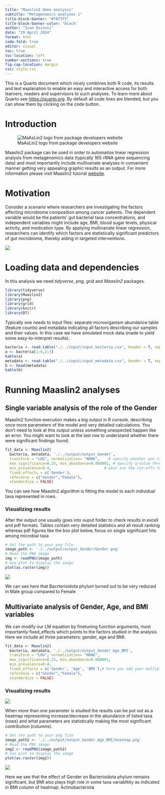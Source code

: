 ```yaml
---
title: "Maaslin2 demo analysis"
subtitle: "Metagenomics analyses 1" 
title-block-banner: "#f0f3f5"
title-block-banner-color: "black"
author: "Ivan Osinnii"
date: "29 April 2024"
format: html
code-fold: true
editor: visual
toc: true
toc-location: left
number-sections: true
fig-cap-location: margin
css: style.css
---
```


::: {.callout-note collapse="true"}
This is a Quarto document which nicely combines both R code, its results and text explanation to enable an easy and interactive access for both learners, readers and supervisors to such analyses. To learn more about Quarto see <https://quarto.org>. By default all code lines are blended, but you can show them by clicking on the code button.
:::

# Introduction

![MaAsLin2 logo from package developers website](./../assets/Maaslin.png)

Maaslin2 package can be used in order to automatize linear regression analysis from metagenomics data (typically 16S rRNA gene sequencing data) and most importantly include multivariate analyses in convenient manner getting very appealing graphic results as an output. For more information please visit Maaslin2 tutorial [website](https://github.com/biobakery/biobakery/wiki/maaslin2).

# Motivation

Consider a scenario where researchers are investigating the factors
affecting microbiome composition among cancer patients. The dependent
variable would be the patients’ gut bacterial taxa concentrations, and
independent variables might include age, BMI, blood sugar levels,
physical activity, and medication type. By applying multivariate linear
regression, researchers can identify which factors are statistically
significant predictors of gut microbiome, thereby aiding in targeted
interventions.

![](./../assets/Maaslin_diagram.png)

# Loading data and dependencies

In this analysis we need *tidyverse*, *png*, *grid* and *Maaslin2* packages.

```r
library(tidyverse)
library(Maaslin2)
library(png)
library(grid)
library(knitr)
library(DT)
```

Typically one needs to input files: separate microorganism abundance table (feature counts) and metadata indicating all factors describing our samples and their values. In this case we have simulated mock data (made to yield some easy-to-interpret results).

```r
bacteria <- read.table("./../input/input_bacteria.csv", header = T, sep = ",", row.names="sample")
a <- bacteria[1:6,2:3]
kable(a)
metadata <- read.table("./../input/input_metadata.csv", header = T, sep = ",", row.names="sample")
b <- head(metadata)
kable(b)
```

# Running Maaslin2 analyses

## Single variable analysis of the role of the Gender


Maaslin2 function execution makes a big output in R console, describing once more parameters of the model and very detailed calculations. You don't need to look at this output unless something unexpected happen like an error. You might want to look at the last row to understand whether there were significant findings found.

```r
fit_data <- Maaslin2(
  bacteria, metadata, './../output/output_Gender',
  transform = "LOG", normalization= "NONE",    # specify whether you transform and normalize data
  max_significance=0.25, min_abundance=0.000001, # specify q-value threshold and 
  min_prevalence=0.4,                        # what are the cut-offs for including zero/low taxa
  fixed_effects = c('Gender'),
  reference = c("Gender","Female"),
  standardize = FALSE)
```

You can see how Maaslin2 algorithm is fitting the model to each individual taxa represented in rows.

### Visualizing results


After the output one usually goes into ouput folder to check results in excell and pdf formats. Tables contain very detailed statistics and all result ranking whereas pdf figures like the box plot below, focus on single significant hits among microbial taxa


```r
# Set the path to your png file
image_path <- './../output/output_Gender/Gender.png'
# Read the PNG image
img <- readPNG(image_path)
# Use plot to display the image
plot(as.raster(img))
```

![](./../assets/Gender.png)

We can see here that Bacrterioidota phylum turned out to be very reduced in Male group compared to Female



## Multivariate analysis of Gender, Age, and BMI variables



We can modify our LM equation by finetuning function arguments, most importantly fixed_effects which points to the factors studied in the analysis. Here we include all three parameters: gender, age and BMI.


```r
fit_data <- Maaslin2(
  bacteria, metadata, './../output/output_Gender_Age_BMI',
  transform = "LOG", normalization= "NONE",
  max_significance=0.25, min_abundance=0.000001, 
  min_prevalence=0.4, 
  fixed_effects = c('Gender', 'Age', 'BMI'),# here you add your multiple parameters as fixed eff.
  reference = c("Gender","Female"),
  standardize = FALSE)
```

### Visualizing results

![](./../assets/heatmap.png)

When more than one parameter is studied the results can be put out as a heatmap representing increase/decrease in the abundance of listed taxa (rows) and what parameters are statistically making the most significant contribution (columns).



```r
# Set the path to your png file
image_path2 <- './../output/output_Gender_Age_BMI/heatmap.png'
# Read the PNG image
img2 <- readPNG(image_path2)
# Use plot to display the image
plot(as.raster(img2))
```

![](./../assets/BMI.png)


Here we see that the effect of Gender on Bacterioidota phylum remains significant, but BMI also plays high role in some taxa variablitity as indicated in BMI column of heatmap: Actinobacteriota
